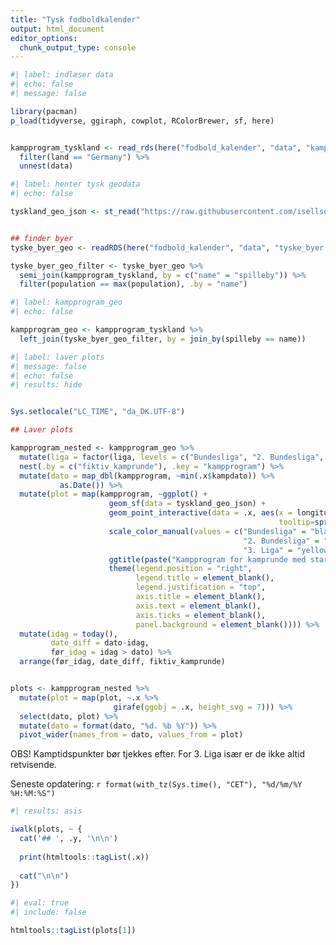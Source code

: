 ```yaml
---
title: "Tysk fodboldkalender"
output: html_document
editor_options: 
  chunk_output_type: console
---
```



```r
#| label: indlæser data
#| echo: false
#| message: false

library(pacman)
p_load(tidyverse, ggiraph, cowplot, RColorBrewer, sf, here)


kampprogram_tyskland <- read_rds(here("fodbold_kalender", "data", "kampprogram.rds")) %>%
  filter(land == "Germany") %>%
  unnest(data)

```


```r
#| label: henter tysk geodata
#| echo: false

tyskland_geo_json <- st_read("https://raw.githubusercontent.com/isellsoap/deutschlandGeoJSON/main/1_deutschland/2_hoch.geo.json", quiet = TRUE)


## finder byer
tyske_byer_geo <- readRDS(here("fodbold_kalender", "data", "tyske_byer.Rds"))

tyske_byer_geo_filter <- tyske_byer_geo %>% 
  semi_join(kampprogram_tyskland, by = c("name" = "spilleby")) %>% 
  filter(population == max(population), .by = "name")


```


```r
#| label: kampprogram_geo
#| echo: false

kampprogram_geo <- kampprogram_tyskland %>% 
  left_join(tyske_byer_geo_filter, by = join_by(spilleby == name))

```




```r
#| label: laver plots
#| message: false
#| echo: false
#| results: hide


Sys.setlocale("LC_TIME", "da_DK.UTF-8")

## Laver plots

kampprogram_nested <- kampprogram_geo %>% 
  mutate(liga = factor(liga, levels = c("Bundesliga", "2. Bundesliga", "3. Liga"))) %>% 
  nest(.by = c("fiktiv_kamprunde"), .key = "kampprogram") %>% 
  mutate(dato = map_dbl(kampprogram, ~min(.x$kampdato)) %>% 
           as.Date()) %>% 
  mutate(plot = map(kampprogram, ~ggplot() + 
                      geom_sf(data = tyskland_geo_json) +
                      geom_point_interactive(data = .x, aes(x = longitude, y = latitude, colour = liga,
                                                            tooltip=sprintf("%s<br/>%s&nbsp;%s",kamp,format(kampdato, "%d/%m-%Y"), kamptidspunkt))) +
                      scale_color_manual(values = c("Bundesliga" = "black",
                                                    "2. Bundesliga" = "red",
                                                    "3. Liga" = "yellow")) +
                      ggtitle(paste("Kampprogram for kamprunde med start:", format(unique(.x$min_ugedag), "%A %d %B %Y"))) +
                      theme(legend.position = "right",
                            legend.title = element_blank(),
                            legend.justification = "top",
                            axis.title = element_blank(),
                            axis.text = element_blank(), 
                            axis.ticks = element_blank(),
                            panel.background = element_blank()))) %>% 
  mutate(idag = today(),
         date_diff = dato-idag,
         før_idag = idag > dato) %>% 
  arrange(før_idag, date_diff, fiktiv_kamprunde)


plots <- kampprogram_nested %>% 
  mutate(plot = map(plot, ~.x %>%
                       girafe(ggobj = .x, height_svg = 7))) %>%
  select(dato, plot) %>% 
  mutate(dato = format(dato, "%d. %b %Y")) %>% 
  pivot_wider(names_from = dato, values_from = plot)


```

OBS! Kamptidspunkter bør tjekkes efter. For 3. Liga især er de ikke altid retvisende.

Seneste opdatering: `r format(with_tz(Sys.time(), "CET"), "%d/%m/%Y %H:%M:%S")`

::: {.panel-tabset .nav-pills}

```r
#| results: asis

iwalk(plots, ~ {
  cat('## ', .y, '\n\n')
  
  print(htmltools::tagList(.x))
  
  cat("\n\n")
})
```

:::

```r
#| eval: true
#| include: false

htmltools::tagList(plots[1])
```




